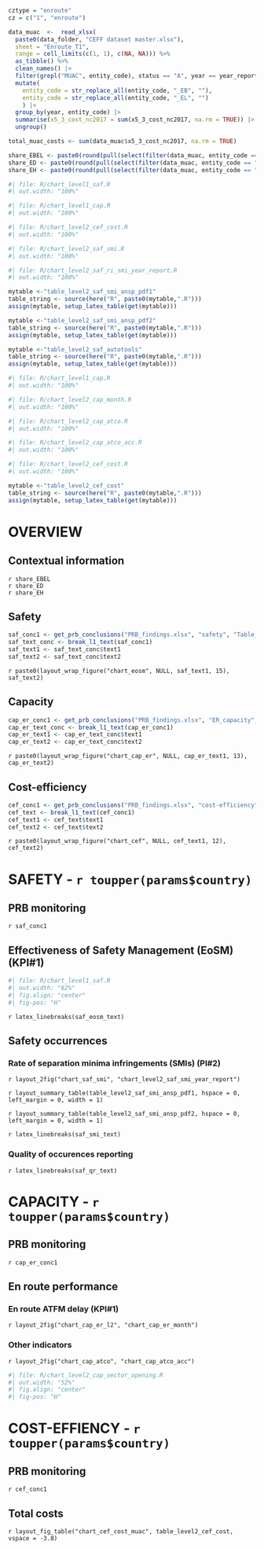```r
cztype = "enroute"
cz = c("1", "enroute")

data_muac  <-  read_xlsx(
  paste0(data_folder, "CEFF dataset master.xlsx"),
  sheet = "Enroute_T1",
  range = cell_limits(c(1, 1), c(NA, NA))) %>%
  as_tibble() %>% 
  clean_names() |> 
  filter(grepl("MUAC", entity_code), status == "A", year == year_report) |> 
  mutate(
    entity_code = str_replace_all(entity_code, "_EB", ""),
    entity_code = str_replace_all(entity_code, "_EL", "")
    ) |> 
  group_by(year, entity_code) |> 
  summarise(x5_3_cost_nc2017 = sum(x5_3_cost_nc2017, na.rm = TRUE)) |> 
  ungroup()

total_muac_costs <- sum(data_muac$x5_3_cost_nc2017, na.rm = TRUE)

share_EBEL <- paste0(round(pull(select(filter(data_muac, entity_code == "EBEL_MUAC"), x5_3_cost_nc2017)) / total_muac_costs *100,0), "%")
share_ED <- paste0(round(pull(select(filter(data_muac, entity_code == "ED_MUAC"), x5_3_cost_nc2017)) / total_muac_costs *100,0), "%")
share_EH <- paste0(round(pull(select(filter(data_muac, entity_code == "EH_MUAC"), x5_3_cost_nc2017)) / total_muac_costs *100,0), "%")

```


<!-- ## Safety -->

```r
#| file: R/chart_level1_saf.R
#| out.width: "100%"
```

<!-- ## Capacity -->

```r
#| file: R/chart_level1_cap.R
#| out.width: "100%"
```

<!-- ## Cost-efficiency -->

```r
#| file: R/chart_level2_cef_cost.R
#| out.width: "100%"
```

<!-- Level2 -->
<!-- ## Safety L2-->
<!-- ### Rate of separation minima infringements (SMIs) (PI#2) -->

```r
#| file: R/chart_level2_saf_smi.R
#| out.width: "100%"
```

```r
#| file: R/chart_level2_saf_ri_smi_year_report.R
#| out.width: "100%"
```

```r
mytable <-"table_level2_saf_smi_ansp_pdf1"
table_string <- source(here("R", paste0(mytable,".R"))) 
assign(mytable, setup_latex_table(get(mytable))) 
```

```r
mytable <-"table_level2_saf_smi_ansp_pdf2"
table_string <- source(here("R", paste0(mytable,".R"))) 
assign(mytable, setup_latex_table(get(mytable))) 
```

<!-- ### Use of automated safety data recording system (ASDRS) (PI#3) -->

```r
mytable <-"table_level2_saf_autotools"
table_string <- source(here("R", paste0(mytable,".R"))) 
assign(mytable, setup_latex_table(get(mytable))) 
```


<!-- ## Capacity L2-->
<!-- ### En route performance -->
```r
#| file: R/chart_level1_cap.R
#| out.width: "100%"
```

```r
#| file: R/chart_level2_cap_month.R
#| out.width: "100%"
```

<!-- #### Other indicators -->
```r
#| file: R/chart_level2_cap_atco.R
#| out.width: "100%"
```

```r
#| file: R/chart_level2_cap_atco_acc.R
#| out.width: "100%"
```

<!-- ## Cost-efficiency -->

```r
#| file: R/chart_level2_cef_cost.R
#| out.width: "100%"
```

```r
mytable <-"table_level2_cef_cost"
table_string <- source(here("R", paste0(mytable,".R"))) 
assign(mytable, setup_latex_table(get(mytable))) 
```

<!-- END OF CHARTS AND TABLES -->


```{=tex}
\setlength{\fboxrule}{0pt} % Set the border width to 0pt (no border)
\setlength{\fboxsep}{0pt} % Remove padding
```

# OVERVIEW

## Contextual information

```{=latex}
\begin{figure}

\small

\begin{minipage}[t]{0.35\linewidth}

\textbf{Provision of ATC services in the upper}  \\
\textbf{airspace across four States}
\\
\\

\textbf{ACC}\hspace*{1cm} Maastricht UAC

\end{minipage}%
\begin{minipage}[t]{0.25\linewidth}

Belgium/Luxembourg  \\
Germany  \\
Netherlands

\end{minipage}%
\begin{minipage}[t]{0.40\linewidth}

\textbf{Allocation of actual en route costs} \\

\begin{minipage}[t]{0.70\linewidth}

• Belgium/Luxembourg  \\
• Germany  \\
• Netherlands

\end{minipage}%
\begin{minipage}[t]{0.30\linewidth}
```

`r share_EBEL`  
`r share_ED`  
`r share_EH`

```{=latex}
\end{minipage}%

\end{minipage}%

\end{figure}
```

## Safety

```r
saf_conc1 <- get_prb_conclusions("PRB_findings.xlsx", "safety", "Table_Findings_safety")
saf_text_conc <- break_l1_text(saf_conc1) 
saf_text1 <- saf_text_conc$text1
saf_text2 <- saf_text_conc$text2
```

`r paste0(layout_wrap_figure("chart_eosm", NULL, saf_text1, 15), saf_text2)`

## Capacity

```r
cap_er_conc1 <- get_prb_conclusions("PRB_findings.xlsx", "ER_capacity", "Table_Findings_ER_capacity")
cap_er_text_conc <- break_l1_text(cap_er_conc1) 
cap_er_text1 <- cap_er_text_conc$text1
cap_er_text2 <- cap_er_text_conc$text2
```

`r paste0(layout_wrap_figure("chart_cap_er", NULL, cap_er_text1, 13), cap_er_text2)`


## Cost-efficiency

```r
cef_conc1 <- get_prb_conclusions("PRB_findings.xlsx", "cost-efficiency", "Table_Findings_CEFF")
cef_text <- break_l1_text(cef_conc1) 
cef_text1 <- cef_text$text1
cef_text2 <- cef_text$text2
```

`r paste0(layout_wrap_figure("chart_cef", NULL, cef_text1, 12), cef_text2)`

\needspace{3\baselineskip}

# SAFETY - `r toupper(params$country)`

## PRB monitoring

`r saf_conc1`

\needspace{2\baselineskip}

## Effectiveness of Safety Management (EoSM) (KPI#1)

```r
#| file: R/chart_level1_saf.R
#| out.width: "62%"
#| fig.align: "center"
#| fig-pos: "H"
```

\needspace{3\baselineskip}

`\biggertext{Focus on EoSM}`{=latex}

`r latex_linebreaks(saf_eosm_text)`

\needspace{2\baselineskip}

## Safety occurrences

### Rate of separation minima infringements (SMIs) (PI#2)

`r layout_2fig("chart_saf_smi", "chart_level2_saf_smi_year_report")`

`r layout_summary_table(table_level2_saf_smi_ansp_pdf1, hspace = 0, left_margin = 0, width = 1)`

\vspace*{-0.5cm}

`r layout_summary_table(table_level2_saf_smi_ansp_pdf2, hspace = 0, left_margin = 0, width = 1)`

\needspace{3\baselineskip}


\biggertext{Focus on separation minima}

`r latex_linebreaks(saf_smi_text)`


\needspace{2\baselineskip}

### Quality of occurences reporting 

`r latex_linebreaks(saf_qr_text)`

\needspace{2\baselineskip}


# CAPACITY - `r toupper(params$country)`

## PRB monitoring

`r cap_er_conc1`

\needspace{3\baselineskip}

## En route performance

### En route ATFM delay (KPI#1)

`r layout_2fig("chart_cap_er_l2", "chart_cap_er_month")`

\needspace{3\baselineskip}

### Other indicators

`r layout_2fig("chart_cap_atco", "chart_cap_atco_acc")`

```r
#| file: R/chart_level2_cap_sector_opening.R
#| out.width: "52%"
#| fig.align: "center"
#| fig-pos: "H"
```

\needspace{3\baselineskip}

# COST-EFFIENCY - `r toupper(params$country)`

## PRB monitoring

`r cef_conc1`

\needspace{3\baselineskip}

## Total costs

`r layout_fig_table("chart_cef_cost_muac", table_level2_cef_cost, vspace = -3.8)`
